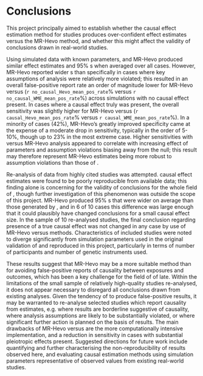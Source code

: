 # Conclusions

This project principally aimed to establish whether the \acr{WME} causal effect estimation method for \acr{MR} studies produces over-confident effect estimates versus the MR-Hevo method, and whether this might affect the validity of conclusions drawn in real-world studies. 

Using simulated data with known parameters, \acr{WME} and MR-Hevo produced similar effect estimates and 95% \acr{CI}s when averaged over all cases.  However, MR-Hevo reported wider \acr{CI}s than \acr{WME} specifically in cases where key assumptions of \acr{IV} analysis were relatively more violated; this resulted in an overall false-positive report rate an order of magnitude lower for MR-Hevo versus \acr{WME} (`r no_causal_Hevo_mean_pos_rate`% versus `r no_causal_WME_mean_pos_rate`%) across simulations with no causal effect present. In cases where a causal effect truly was present, the overall sensitivity was slightly higher for MR-Hevo versus \acr{WME} (`r causal_Hevo_mean_pos_rate`% versus `r causal_WME_mean_pos_rate`%). In a minority of cases (42%), MR-Hevo's greatly improved specificity came at the expense of a moderate drop in sensitivity, typically in the order of 5-10%, though up to 23% in the most extreme case. Higher sensitivities with \acr{WME} versus MR-Hevo analysis appeared to correlate with increasing effect of parameters and assumption violations biasing away from the null; this result may therefore represent MR-Hevo estimates being more robust to assumption violations than those of \acr{WME}.

Re-analysis of data from highly cited \acr{MR} studies was attempted. \acr{WME} causal effect estimates were found to be poorly reproducible from available data; this finding alone is concerning for the validity of conclusions for the whole field of \acr{MR}, though further investigation of this phenomenon was outside the scope of this project. MR-Hevo produced 95% \acr{CI}s that were wider on average than those generated by \acr{WME}, and in 6 of 10 cases this difference was large enough that it could plausibly have changed conclusions for a small causal effect size. In the sample of 10 re-analysed studies, the final conclusion regarding presence of a true causal effect was not changed in any case by use of MR-Hevo versus \acr{WME} methods. Characteristics of included studies were noted to diverge significantly from simulation parameters used in the original validation of \acr{WME} and reproduced in this project, particularly in terms of number of participants and number of genetic instruments used.

These results suggest that MR-Hevo may be a more suitable method than \acr{WME} for avoiding false-positive reports of causality between exposures and outcomes, which has been a key challenge for the field of \acr{MR} of late. Within the limitations of the small sample of relatively high-quality \acr{MR} studies re-analysed, it does not appear necessary to disregard all conclusions drawn from existing \acr{WME} \acr{MR} analyses. Given the tendency of \acr{WME} to produce false-positive results, it may be warranted to re-analyse selected \acr{MR} studies which report causality from \acr{WME} estimates, e.g. where results are borderline suggestive of causality, where \acr{IV} analysis assumptions are likely to be substantially violated, or where significant further action is planned on the basis of \acr{MR} results. The main drawbacks of MR-Hevo versus \acr{WME} are the more computationally intensive implementation, and a reduction in sensitivity in cases with substantial pleiotropic effects present. Suggested directions for future work include quantifying and further characterising the non-reproducibility of \acr{MR} results observed here, and evaluating \acr{MR} causal estimation methods using simulation parameters representative of observed values from existing real-world studies.

\newpage